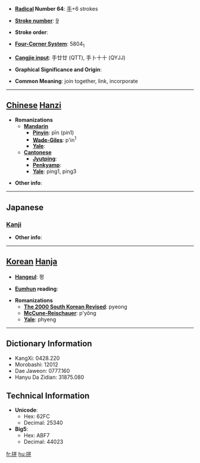 * '''[[Wiktionary:Chinese radical index| Radical]] Number 64''': [[Wiktionary:Chinese radical index 手|手]]+6 strokes

* '''[[Wiktionary:Chinese total strokes index|Stroke number]]''': [[Wiktionary:Chinese total strokes index 9|9]]

* '''Stroke order''': 

* '''[[Wiktionary:Chinese four corner index|Four-Corner System]]''': 5804<sub>1</sub>

* '''[[Wiktionary:Chinese Cangjie index|Cangjie input]]''': 手廿廿 (QTT), 手卜十十 (QYJJ)

* '''Graphical Significance and Origin''': 

* '''Common Meaning''': join together, link, incorporate

----

== [[Chinese]] [[Hanzi]] ==

* '''Romanizations'''
** '''[[Mandarin]]'''
*** '''[[Pinyin]]''': pīn (pin1)
*** '''[[Wade-Giles]]''': p'in<sup>1</sup>
*** '''[[Yale]]''': 
** '''[[Cantonese]]'''
*** '''[[Jyutping]]''':
*** '''[[Penkyamp]]''': 
*** '''[[Yale]]''': ping1, ping3

* '''Other info''': 

----

==Japanese==
===[[Kanji]]===
{{kanji|on readings=[[ほう]] (hō), [[へい]] (hei), [[ひょう]] (hyō)|kun readings=[[したがう]] (shitagau)}}

* '''Other info''':  

----

== [[Korean]] [[Hanja]] ==

* '''[[Hangeul]]''': 평

* '''[[Eumhun]] reading''': 

* '''Romanizations'''
** '''[[The 2000 South Korean Revised Romanization|The 2000 South Korean Revised]]''': pyeong
** '''[[McCune-Reischauer]]''': p'yŏng
** '''[[Yale]]''': phyeng

----

== Dictionary Information ==

* KangXi: 0428.220
* Morobashi: 12012
* Dae Jaweon: 0777.160
* Hanyu Da Zidian: 31875.080

== Technical Information ==

* '''Unicode''':
** Hex: 62FC
** Decimal: 25340
* '''Big5''':
** Hex: ABF7
** Decimal: 44023

[[fr:拼]]
[[hu:拼]]